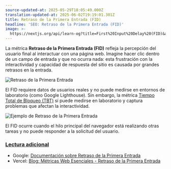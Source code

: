 ```yaml
---
source-updated-at: 2025-05-29T18:05:49.000Z
translation-updated-at: 2025-06-02T19:19:01.301Z
title: Retraso de la Primera Entrada (FID)
headline: 'SEO: Retraso de la Primera Entrada (FID)'
image: >-
  https://nextjs.org/api/learn-og?title=First%20Input%20Delay%20(FID)&amp;chapter=19
---
```


La métrica **Retraso de la Primera Entrada (FID)** refleja la percepción del usuario final al interactuar con una página web. Imagine hacer clic dentro de un campo de entrada y que no ocurra nada: esta frustración con la interactividad y capacidad de respuesta del sitio es causada por grandes retrasos en la entrada.

![Retraso de la Primera Entrada](https://h8DxKfmAPhn8O0p3.public.blob.vercel-storage.com/learn/pages-router/seo/fid.png)

El FID requiere datos de usuarios reales y no puede medirse en entornos de laboratorio (como Google Lighthouse). Sin embargo, la métrica [Tiempo Total de Bloqueo (TBT)](https://web.dev/tbt) sí puede medirse en laboratorio y captura problemas que afectan la interactividad.

![Ejemplo de Retraso de la Primera Entrada](https://h8DxKfmAPhn8O0p3.public.blob.vercel-storage.com/learn/pages-router/seo/fid-example.png)

El FID ocurre cuando el hilo principal del navegador está realizando otras tareas y no puede responder a la solicitud del usuario.

### [Lectura adicional](#further-reading)

*   Google: [Documentación sobre Retraso de la Primera Entrada](https://web.dev/fid/)
*   Vercel: [Blog: Métricas Web Esenciales - Retraso de la Primera Entrada](https://vercel.com/blog/core-web-vitals#first-input-delay)
